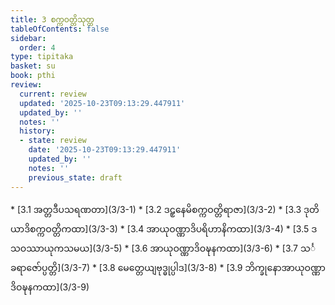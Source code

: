 ```yaml
---
title: 3 စက္ကဝတ္တိသုတ္တ
tableOfContents: false
sidebar:
  order: 4
type: tipitaka
basket: su
book: pthi
review:
  current: review
  updated: '2025-10-23T09:13:29.447911'
  updated_by: ''
  notes: ''
  history:
  - state: review
    date: '2025-10-23T09:13:29.447911'
    updated_by: ''
    notes: ''
    previous_state: draft
---
```



<ReviewStatus review={frontmatter.review} showDetails={true} />

<HypothesisAnnotation frontmatter={frontmatter} />

<DynamicBreadcrumb />



<TableOfContents book="pthi" section="3">
* [3.1 အတ္တဒီပသရဏတာ](3/3-1)
* [3.2 ဒဠှနေမိစက္ကဝတ္တိရာဇာ](3/3-2)
* [3.3 ဒုတိယာဒိစက္ကဝတ္တိကထာ](3/3-3)
* [3.4 အာယုဝဏ္ဏာဒိပရိဟာနိကထာ](3/3-4)
* [3.5 ဒသဝဿာယုကသမယ](3/3-5)
* [3.6 အာယုဝဏ္ဏာဒိဝဍ္ဎနကထာ](3/3-6)
* [3.7 သင်္ခရာဇော်ပ္ပတ္တိ](3/3-7)
* [3.8 မေတ္တေယျဗုဒ္ဓုပ္ပါဒ](3/3-8)
* [3.9 ဘိက္ခုနောအာယုဝဏ္ဏာဒိဝဍ္ဎနကထာ](3/3-9)
</TableOfContents>